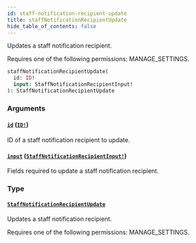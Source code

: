 ```yaml
---
id: staff-notification-recipient-update
title: staffNotificationRecipientUpdate
hide_table_of_contents: false
---
```


Updates a staff notification recipient.

Requires one of the following permissions: MANAGE_SETTINGS.

```graphql
staffNotificationRecipientUpdate(
  id: ID!
  input: StaffNotificationRecipientInput!
): StaffNotificationRecipientUpdate
```

### Arguments

#### [`id`](#) ([`ID!`](../../../developer/api-reference/scalars/id))

ID of a staff notification recipient to update.

#### [`input`](#) ([`StaffNotificationRecipientInput!`](../../../developer/api-reference/inputs/staff-notification-recipient-input))

Fields required to update a staff notification recipient.

### Type

#### [`StaffNotificationRecipientUpdate`](../../../developer/api-reference/objects/staff-notification-recipient-update)

Updates a staff notification recipient.

Requires one of the following permissions: MANAGE_SETTINGS.
